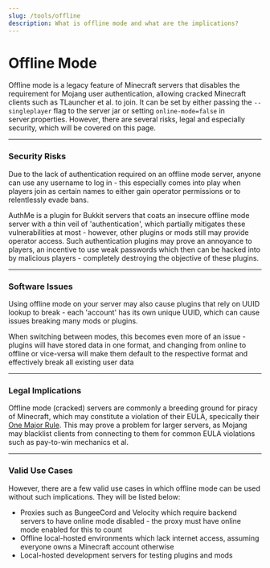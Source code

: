 ```yaml
---
slug: /tools/offline
description: What is offline mode and what are the implications?
---
```


# Offline Mode

Offline mode is a legacy feature of Minecraft servers that disables the requirement for Mojang user authentication, allowing cracked Minecraft clients such as TLauncher et al. to join. 
It can be set by either passing the `--singleplayer` flag to the server jar or setting `online-mode=false` in server.properties. However, there are several risks, legal and especially security, which will be covered on this page.

---

### Security Risks

Due to the lack of authentication required on an offline mode server, anyone can use any username to log in - this especially comes into play when players join as certain names to either gain operator permissions or to relentlessly evade bans.

AuthMe is a plugin for Bukkit servers that coats an insecure offline mode server with a thin veil of 'authentication', which partially mitigates these vulnerabilities at most - however, other plugins or mods still may provide operator access.
Such authentication plugins may prove an annoyance to players, an incentive to use weak passwords which then can be hacked into by malicious players - completely destroying the objective of these plugins.

---

### Software Issues

Using offline mode on your server may also cause plugins that rely on UUID lookup to break - each 'account' has its own unique UUID, which can cause issues breaking many mods or plugins.

When switching between modes, this becomes even more of an issue - plugins will have stored data in one format, and changing from online to offline or vice-versa will make them default to the respective format and effectively break all existing user data

---

### Legal Implications

Offline mode (cracked) servers are commonly a breeding ground for piracy of Minecraft, which may constitute a violation of their EULA, specically their [One Major Rule](https://www.minecraft.net/eula#one-major-rule). 
This may prove a problem for larger servers, as Mojang may blacklist clients from connecting to them for common EULA violations such as pay-to-win mechanics et al.

---

### Valid Use Cases

However, there are a few valid use cases in which offline mode can be used without such implications. They will be listed below:

- Proxies such as BungeeCord and Velocity which require backend servers to have online mode disabled - the proxy must have online mode enabled for this to count
- Offline local-hosted environments which lack internet access, assuming everyone owns a Minecraft account otherwise
- Local-hosted development servers for testing plugins and mods